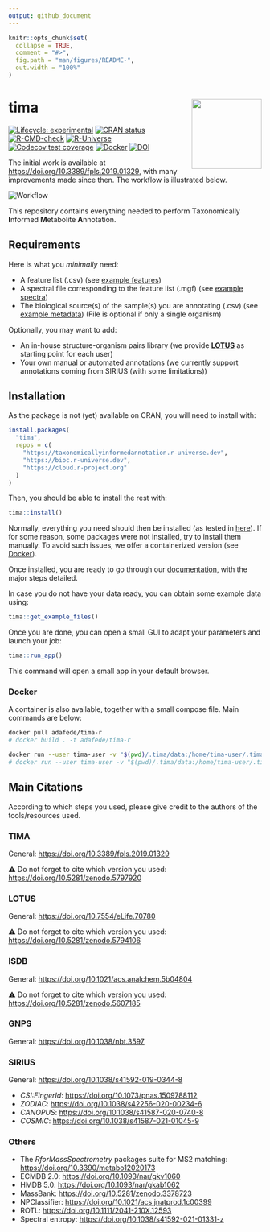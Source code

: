 ```yaml
---
output: github_document
---
```


<!-- README.md is generated from README.Rmd. Please edit that file -->

```r
knitr::opts_chunk$set(
  collapse = TRUE,
  comment = "#>",
  fig.path = "man/figures/README-",
  out.width = "100%"
)
```

# tima <img src='https://raw.githubusercontent.com/taxonomicallyinformedannotation/tima/main/man/figures/logo.svg' align="right" height="139" />

<!-- badges: start -->
[![Lifecycle: experimental](https://img.shields.io/badge/lifecycle-experimental-orange.svg)](https://lifecycle.r-lib.org/articles/stages.html#experimental)
[![CRAN status](https://www.r-pkg.org/badges/version/tima)](https://CRAN.R-project.org/package=tima)
[![R-CMD-check](https://github.com/taxonomicallyinformedannotation/tima/actions/workflows/R-CMD-check.yaml/badge.svg)](https://github.com/taxonomicallyinformedannotation/tima/actions/workflows/R-CMD-check.yaml)
[![R-Universe](https://taxonomicallyinformedannotation.r-universe.dev/badges/tima)](https://taxonomicallyinformedannotation.r-universe.dev/tima)
[![Codecov test coverage](https://codecov.io/gh/taxonomicallyinformedannotation/tima/graph/badge.svg)](https://app.codecov.io/gh/taxonomicallyinformedannotation/tima)
[![Docker](https://badgen.net/badge/icon/docker?icon=docker&label)](https://hub.docker.com/r/adafede/tima-r/)
[![DOI](https://zenodo.org/badge/DOI/10.5281/zenodo.5797920.svg)](https://doi.org/10.5281/zenodo.5797920)
<!-- badges: end -->

The initial work is available at <https://doi.org/10.3389/fpls.2019.01329>, with many improvements made since then.
The workflow is illustrated below.

![Workflow](https://raw.githubusercontent.com/taxonomicallyinformedannotation/tima/main/man/figures/tima.svg)\

This repository contains everything needed to perform **T**axonomically **I**nformed **M**etabolite **A**nnotation.

## Requirements

Here is what you *minimally* need:

- A feature list (.csv) (see [example features](https://github.com/taxonomicallyinformedannotation/tima-example-files/blob/main/example_features.csv))
- A spectral file corresponding to the feature list (.mgf) (see [example spectra](https://github.com/taxonomicallyinformedannotation/tima-example-files/blob/main/example_spectra_mini.mgf))
- The biological source(s) of the sample(s) you are annotating (.csv) (see [example metadata](https://github.com/taxonomicallyinformedannotation/tima-example-files/blob/main/example_metadata.tsv)) (File is optional if only a single organism)

Optionally, you may want to add:

- An in-house structure-organism pairs library (we provide **[LOTUS](https://lotusnprod.github.io/lotus-manuscript/)** as starting point for each user)
- Your own manual or automated annotations (we currently support annotations coming from SIRIUS (with some limitations))

## Installation

As the package is not (yet) available on CRAN, you will need to install with:

``` r
install.packages(
  "tima",
  repos = c(
    "https://taxonomicallyinformedannotation.r-universe.dev",
    "https://bioc.r-universe.dev",
    "https://cloud.r-project.org"
  )
)
```

Then, you should be able to install the rest with:

``` r
tima::install()
```

Normally, everything you need should then be installed (as tested in [here](https://github.com/taxonomicallyinformedannotation/tima-r/actions/workflows/external-use.yaml)).
If for some reason, some packages were not installed, try to install them manually.
To avoid such issues, we offer a containerized version (see [Docker](#docker)).

Once installed, you are ready to go through our [documentation](https://taxonomicallyinformedannotation.github.io/tima/articles/), with the major steps detailed.

In case you do not have your data ready, you can obtain some example data using:

``` r
tima::get_example_files()
```

Once you are done, you can open a small GUI to adapt your parameters and launch your job:

``` r
tima::run_app()
```

This command will open a small app in your default browser.

### Docker

A container is also available, together with a small compose file.
Main commands are below:

``` bash
docker pull adafede/tima-r
# docker build . -t adafede/tima-r
```

``` bash
docker run --user tima-user -v "$(pwd)/.tima/data:/home/tima-user/.tima/data" -p 3838:3838 adafede/tima-r Rscript -e "tima::run_app()"
# docker run --user tima-user -v "$(pwd)/.tima/data:/home/tima-user/.tima/data" adafede/tima-r Rscript -e "tima::tima_full()"
```

## Main Citations

According to which steps you used, please give credit to the authors of the tools/resources used.

### TIMA

General: <https://doi.org/10.3389/fpls.2019.01329>

⚠️ Do not forget to cite which version you used: <https://doi.org/10.5281/zenodo.5797920>

### LOTUS

General: <https://doi.org/10.7554/eLife.70780>

⚠️ Do not forget to cite which version you used: <https://doi.org/10.5281/zenodo.5794106>

### ISDB

General: <https://doi.org/10.1021/acs.analchem.5b04804>

⚠️ Do not forget to cite which version you used: <https://doi.org/10.5281/zenodo.5607185>

### GNPS

General: <https://doi.org/10.1038/nbt.3597>

### SIRIUS

General: <https://doi.org/10.1038/s41592-019-0344-8>

- *CSI:FingerId*: <https://doi.org/10.1073/pnas.1509788112>
- *ZODIAC*: <https://doi.org/10.1038/s42256-020-00234-6>
- *CANOPUS*: <https://doi.org/10.1038/s41587-020-0740-8>
- *COSMIC*: <https://doi.org/10.1038/s41587-021-01045-9>

### Others

- The *RforMassSpectrometry* packages suite for MS2 matching: <https://doi.org/10.3390/metabo12020173>
- ECMDB 2.0: <https://doi.org/10.1093/nar/gkv1060>
- HMDB 5.0: <https://doi.org/10.1093/nar/gkab1062>
- MassBank: <https://doi.org/10.5281/zenodo.3378723>
- NPClassifier: <https://doi.org/10.1021/acs.jnatprod.1c00399>
- ROTL: <https://doi.org/10.1111/2041-210X.12593>
- Spectral entropy: <https://doi.org/10.1038/s41592-021-01331-z>
